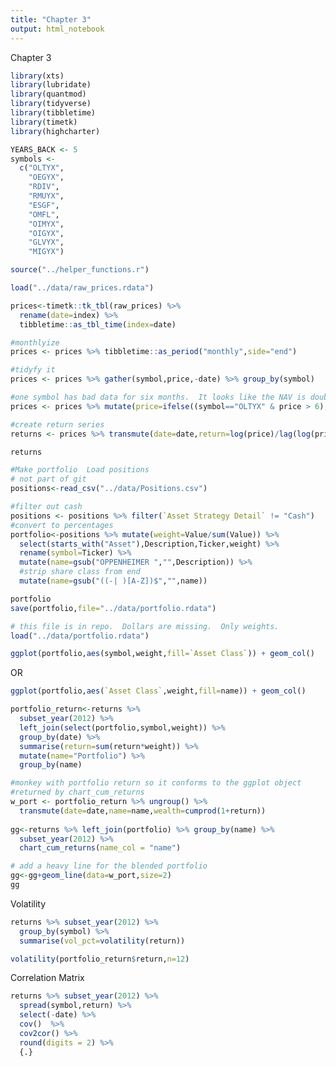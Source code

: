 ```yaml
---
title: "Chapter 3"
output: html_notebook
---
```

Chapter 3
```r
library(xts)
library(lubridate)
library(quantmod)
library(tidyverse)
library(tibbletime)
library(timetk)
library(highcharter)

YEARS_BACK <- 5
symbols <-
  c("OLTYX",
    "OEGYX",
    "RDIV",
    "RMUYX",
    "ESGF",
    "OMFL",
    "OIMYX",
    "OIGYX",
    "GLVYX",
    "MIGYX")

source("../helper_functions.r")

```

```r

load("../data/raw_prices.rdata")
```

```r
prices<-timetk::tk_tbl(raw_prices) %>%
  rename(date=index) %>% 
  tibbletime::as_tbl_time(index=date) 

#monthlyize
prices <- prices %>% tibbletime::as_period("monthly",side="end")

#tidyfy it
prices <- prices %>% gather(symbol,price,-date) %>% group_by(symbol)

#one symbol has bad data for six months.  It looks like the NAV is doubled. Fix.
prices <- prices %>% mutate(price=ifelse((symbol=="OLTYX" & price > 6),price/2,price))

#create return series
returns <- prices %>% transmute(date=date,return=log(price)/lag(log(price))-1) %>% slice(-1)

returns
```


```r
#Make portfolio  Load positions
# not part of git
positions<-read_csv("../data/Positions.csv")

#filter out cash
positions <- positions %>% filter(`Asset Strategy Detail` != "Cash")
#convert to percentages
portfolio<-positions %>% mutate(weight=Value/sum(Value)) %>%
  select(starts_with("Asset"),Description,Ticker,weight) %>% 
  rename(symbol=Ticker) %>% 
  mutate(name=gsub("OPPENHEIMER ","",Description)) %>% 
  #strip share class from end
  mutate(name=gsub("((-| )[A-Z])$","",name))

portfolio
save(portfolio,file="../data/portfolio.rdata")
```

```r
# this file is in repo.  Dollars are missing.  Only weights.
load("../data/portfolio.rdata")

ggplot(portfolio,aes(symbol,weight,fill=`Asset Class`)) + geom_col()
```
OR
```r
ggplot(portfolio,aes(`Asset Class`,weight,fill=name)) + geom_col()

```

```r

portfolio_return<-returns %>%
  subset_year(2012) %>% 
  left_join(select(portfolio,symbol,weight)) %>% 
  group_by(date) %>% 
  summarise(return=sum(return*weight)) %>% 
  mutate(name="Portfolio") %>% 
  group_by(name)

#monkey with portfolio return so it conforms to the ggplot object
#returned by chart_cum_returns
w_port <- portfolio_return %>% ungroup() %>% 
  transmute(date=date,name=name,wealth=cumprod(1+return))
  
gg<-returns %>% left_join(portfolio) %>% group_by(name) %>%   
  subset_year(2012) %>% 
  chart_cum_returns(name_col = "name")

# add a heavy line for the blended portfolio
gg<-gg+geom_line(data=w_port,size=2)
gg

```
Volatility
```r
returns %>% subset_year(2012) %>% 
  group_by(symbol) %>% 
  summarise(vol_pct=volatility(return))
```

```r
volatility(portfolio_return$return,n=12)
```


Correlation Matrix
```r

returns %>% subset_year(2012) %>% 
  spread(symbol,return) %>% 
  select(-date) %>% 
  cov()  %>% 
  cov2cor() %>% 
  round(digits = 2) %>% 
  {.}
```

